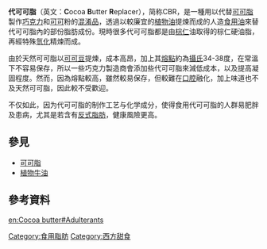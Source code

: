 {{refimprove|time=2018-05-22T15:50}}
'''代可可脂'''（英文：'''C'''ocoa '''B'''utter '''R'''eplacer），简称CBR，是一種用以代替[[可可脂|可可脂]]製作[[巧克力|巧克力]]和[[可可|可可]]粉的[[混淆品|混淆品]]，透過以較廉宜的[[植物油|植物油]]提煉而成的人造[[食用油|食用油]]來替代可可脂內的部份脂肪成份。現時很多代可可脂都是由[[棕榈油|棕仁]]油取得的棕仁硬油脂，再經特殊[[氫化|氫化]]精煉而成。

由於天然可可脂以[[可可豆|可可豆]]提煉，成本高昂，加上其[[熔點|熔點]]約為[[攝氏|攝氏]]34-38度，在常溫下不容易保存，所以一些巧克力製造商會添加些代可可脂來減低成本，以及提高凝固程度。然而，因為熔點較高，雖然較易保存，但較難在[[口腔|口腔]]融化，加上味道也不及天然可可脂，因此較不受歡迎。

不仅如此，因为代可可脂的制作工艺与化学成分，使得食用代可可脂的人群易肥胖及患病，尤其是若含有[[反式脂肪|反式脂肪]]，健康風險更高。
==參見==
*[[可可脂|可可脂]]
*[[植物牛油|植物牛油]]

==參考資料==
{{reflist}}

{{食物小作品}}
[[Category:食用脂肪|Category:食用脂肪]]
[[Category:西方甜食|Category:西方甜食]]
[[en:Cocoa_butter#Adulterants|en:Cocoa butter#Adulterants]]